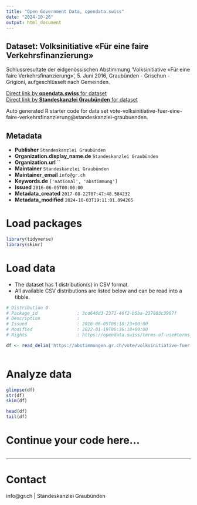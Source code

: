 ```yaml
---
title: "Open Government Data, opendata.swiss"
date: "2024-10-26"
output: html_document
---
```


## Dataset: Volksinitiative «Für eine faire Verkehrsfinanzierung»

Schlussresultate der eidgenössischen Abstimmung 'Volksinitiative «Für eine faire Verkehrsfinanzierung»', 5. Juni 2016, Graubünden - Grischun - Grigioni, aufgeschlüsselt nach Gemeinden.

[Direct link by **opendata.swiss** for dataset](https://opendata.swiss/de/dataset/volksinitiative-fur-eine-faire-verkehrsfinanzierung)<br>
[Direct link by **Standeskanzlei Graubünden** for dataset](https://abstimmungen.gr.ch/vote/volksinitiative-fuer-eine-faire-verkehrsfinanzierung/data)

Auto generated R starter code for data set vote-volksinitiative-fuer-eine-faire-verkehrsfinanzierung@standeskanzlei-graubuenden.

## Metadata

- **Publisher** `Standeskanzlei Graubünden`
- **Organization.display_name.de** `Standeskanzlei Graubünden`
- **Organization.url** ``
- **Maintainer** `Standeskanzlei Graubünden`
- **Maintainer_email** `info@gr.ch`
- **Keywords.de** `['national', 'abstimmung']`
- **Issued** `2016-06-05T00:00:00`
- **Metadata_created** `2017-08-22T07:47:48.584232`
- **Metadata_modified** `2024-10-03T19:11:01.894265`


# Load packages

```r

library(tidyverse)
library(skimr)

```

# Load data

-   The dataset has 1 distribution(s) in CSV format.
-   All available CSV distributions are listed below and can be read into a tibble.

```r

# Distribution 0
# Package_id               : 3cd646d3-2371-46f2-b5ba-237803c3907f
# Description              : 
# Issued                   : 2016-06-05T08:18:23+00:00
# Modified                 : 2022-01-19T06:36:18+00:00
# Rights                   : https://opendata.swiss/terms-of-use#terms_by

df <- read_delim('https://abstimmungen.gr.ch/vote/volksinitiative-fuer-eine-faire-verkehrsfinanzierung/data-csv')



```

# Analyze data

```r

glimpse(df)
str(df)
skim(df)

head(df)
tail(df)

```

# Continue your code here...

```r

```

------------------------------------------------------------------------

# Contact

info@gr.ch | Standeskanzlei Graubünden
